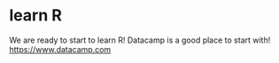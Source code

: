 # learn R

We are ready to start to learn R!
Datacamp is a good place to start with! <https://www.datacamp.com>
